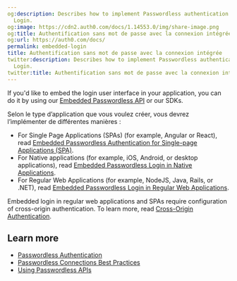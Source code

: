 ```yaml
---
og:description: Describes how to implement Passwordless authentication with Universal
  Login.
og:image: https://cdn2.auth0.com/docs/1.14553.0/img/share-image.png
og:title: Authentification sans mot de passe avec la connexion intégrée
og:url: https://auth0.com/docs/
permalink: embedded-login
title: Authentification sans mot de passe avec la connexion intégrée
twitter:description: Describes how to implement Passwordless authentication with Universal
  Login.
twitter:title: Authentification sans mot de passe avec la connexion intégrée
---
```


If you'd like to embed the login user interface in your application, you can do it by using our [Embedded Passwordless API](/docs/authenticate/passwordless/implement-login/embedded-login/relevant-api-endpoints) or our SDKs.

Selon le type d’application que vous voulez créer, vous devrez l’implémenter de différentes manières :

* For Single Page Applications (SPAs) (for example, Angular or React), read [Embedded Passwordless Authentication for Single-page Applications (SPA)](/docs/authenticate/passwordless/implement-login/embedded-login/spa).
* For Native applications (for example, iOS, Android, or desktop applications), read [Embedded Passwordless Login in Native Applications](/docs/authenticate/passwordless/implement-login/embedded-login/native).
* For Regular Web Applications (for example, NodeJS, Java, Rails, or .NET), read [Embedded Passwordless Login in Regular Web Applications](/docs/authenticate/passwordless/implement-login/embedded-login/webapps).

Embedded login in regular web applications and SPAs require configuration of cross-origin authentication. To learn more, read [Cross-Origin Authentication](/docs/authenticate/login/cross-origin-authentication).

## Learn more

* [Passwordless Authentication](/docs/authenticate/passwordless)
* [Passwordless Connections Best Practices](/docs/authenticate/passwordless/best-practices)
* [Using Passwordless APIs](/docs/authenticate/passwordless/implement-login/embedded-login/relevant-api-endpoints)